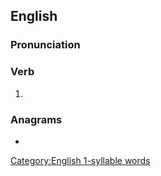 ==English==

===Pronunciation===
{{rfap|lang=en}}
{{rfp|lang=en}}
<!-- 1 syllable words !-->

===Verb===
{{head|en|verb form}}

# {{en-past of|cause}}

===Anagrams===
* {{anagrams|en|sauced}}

[[Category:English 1-syllable words]]